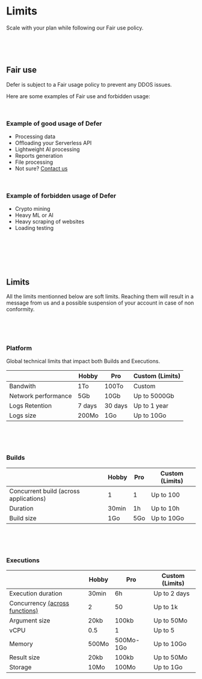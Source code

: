 
# Limits

Scale with your plan while following our Fair use policy.

<p>&nbsp;</p>
<p>&nbsp;</p>

## Fair use

Defer is subject to a Fair usage policy to prevent any DDOS issues.

Here are some examples of Fair use and forbidden usage:

<br />

### Example of good usage of Defer

- Processing data
- Offloading your Serverless API
- Lightweight AI processing
- Reports generation
- File processing
- Not sure? [Contact us](mailto:support@defer.run)

<p>&nbsp;</p>

### Example of forbidden usage of Defer

- Crypto mining
- Heavy ML or AI
- Heavy scraping of websites
- Loading testing

<p>&nbsp;</p>
<p>&nbsp;</p>
<p>&nbsp;</p>

## Limits

All the limits mentionned below are soft limits.
Reaching them will result in a message from us and a possible suspension of your account in case of non conformity.

<p>&nbsp;</p>
<p>&nbsp;</p>

### Platform

Global technical limits that impact both Builds and Executions.

|                     | Hobby  | Pro     | Custom (Limits) |
| ------------------- | ------ | ------- | --------------- |
| Bandwith            | 1To    | 100To   | Custom          |
| Network performance | 5Gb    | 10Gb    | Up to 5000Gb    |
| Logs Retention      | 7 days | 30 days | Up to 1 year    |
| Logs size           | 200Mo  | 1Go     | Up to 10Go      |

<p>&nbsp;</p>
<p>&nbsp;</p>

### Builds

|                                        | Hobby | Pro | Custom (Limits) |
| -------------------------------------- | ----- | --- | --------------- |
| Concurrent build (across applications) | 1     | 1   | Up to 100       |
| Duration                               | 30min | 1h  | Up to 10h       |
| Build size                             | 1Go   | 5Go | Up to 10Go      |

<p>&nbsp;</p>
<p>&nbsp;</p>

### Executions

|                                                        | Hobby | Pro       | Custom (Limits) |
| ------------------------------------------------------ | ----- | --------- | --------------- |
| Execution duration                                     | 30min | 6h        | Up to 2 days    |
| Concurrency [(across functions)](/platform/executions) | 2     | 50        | Up to 1k        |
| Argument size                                          | 20kb  | 100kb     | Up to 50Mo      |
| vCPU                                                   | 0.5   | 1         | Up to 5         |
| Memory                                                 | 500Mo | 500Mo-1Go | Up to 10Go      |
| Result size                                            | 20kb  | 100kb     | Up to 50Mo      |
| Storage                                                | 10Mo  | 100Mo     | Up to 1Go       |
